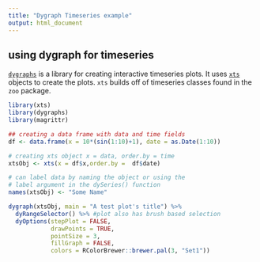```yaml
---
title: "Dygraph Timeseries example"
output: html_document
---
```


## using dygraph for timeseries

[`dygraphs`](https://rstudio.github.io/dygraphs/index.html) is a library for creating interactive timeseries plots. It uses [`xts`](https://github.com/joshuaulrich/xts) objects to create the plots. `xts` builds off of timeseries classes found in the `zoo` package.

```r
library(xts)
library(dygraphs)
library(magrittr)

## creating a data frame with data and time fields
df <- data.frame(x = 10*(sin(1:10)+1), date = as.Date(1:10))

# creating xts object x = data, order.by = time
xtsObj <- xts(x = df$x,order.by =  df$date)

# can label data by naming the object or using the 
# label argument in the dySeries() function
names(xtsObj) <- "Some Name"

dygraph(xtsObj, main = "A test plot's title") %>% 
  dyRangeSelector() %>% #plot also has brush based selection
  dyOptions(stepPlot = FALSE,
            drawPoints = TRUE,
            pointSize = 3, 
            fillGraph = FALSE,
            colors = RColorBrewer::brewer.pal(3, "Set1")) 

```
